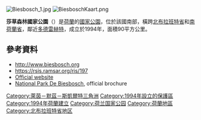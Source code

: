 [[Image:Biesbosch_1.jpg|right]]
[[Image:BiesboschKaart.png|right]]
{{coords|51|44|N|4|45|E|display=title}}

'''莎草森林國家公園'''（{{lang-nl|Nationaal Park De Biesbosch}}）是[[荷蘭|荷蘭]]的[[國家公園|國家公園]]，位於該國南部，橫跨[[北布拉班特省|北布拉班特省]]和[[南荷蘭省|南荷蘭省]]，鄰近[[多德雷赫特|多德雷赫特]]，成立於1994年，面積90平方公里。

==參考資料==
* http://www.biesbosch.org
* https://rsis.ramsar.org/ris/197
*[http://www.biesbosch.org/ Official website]
*[http://www.nationaalpark.org/docs/200608091253582292.pdf National Park De Biesbosch], official brochure

{{Authority control}}

{{DEFAULTSORT:Biesbosch}}
[[Category:萊茵－默茲－斯凱爾特三角洲|Category:萊茵－默茲－斯凱爾特三角洲]]
[[Category:1994年設立的保護區|Category:1994年設立的保護區]]
[[Category:1994年荷蘭建立|Category:1994年荷蘭建立]]
[[Category:荷兰国家公园|Category:荷兰国家公园]]
[[Category:荷蘭地區|Category:荷蘭地區]]
[[Category:北布拉班特省地区|Category:北布拉班特省地区]]

{{Netherlands-geo-stub}}